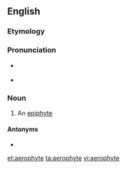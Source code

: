 ==English==

===Etymology===
{{confix|aero|phyte|t1=air|t2=plant|lang=en}}

===Pronunciation===
* {{a|RP}} {{IPA|/ˈɛːrə(ʊ)fʌɪt/|lang=en}}
* {{a|US}} {{IPA|/ˈɛroʊˌfaɪt/|/ˈɛrəˌfaɪt/|lang=en}}

===Noun===
{{en-noun}}

# An [[epiphyte]]

====Antonyms====
* {{l/en|anaerophyte}}

[[et:aerophyte]]
[[ta:aerophyte]]
[[vi:aerophyte]]